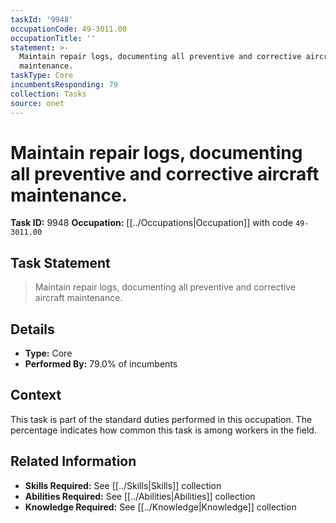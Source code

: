 ```yaml
---
taskId: '9948'
occupationCode: 49-3011.00
occupationTitle: ''
statement: >-
  Maintain repair logs, documenting all preventive and corrective aircraft
  maintenance.
taskType: Core
incumbentsResponding: 79
collection: Tasks
source: onet
---
```

# Maintain repair logs, documenting all preventive and corrective aircraft maintenance.

**Task ID:** 9948
**Occupation:** [[../Occupations|Occupation]] with code `49-3011.00`

## Task Statement

> Maintain repair logs, documenting all preventive and corrective aircraft maintenance.

## Details

- **Type:** Core
- **Performed By:** 79.0% of incumbents

## Context

This task is part of the standard duties performed in this occupation. The percentage indicates how common this task is among workers in the field.

## Related Information

- **Skills Required:** See [[../Skills|Skills]] collection
- **Abilities Required:** See [[../Abilities|Abilities]] collection
- **Knowledge Required:** See [[../Knowledge|Knowledge]] collection
